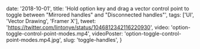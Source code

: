 
  date: '2018-10-01',
  title:
    'Hold option key and drag a vector control point to toggle between "Mirrored handles" and "Disconnected handles"',
  tags: ['UI', 'Vector Drawing', 'Framer X'],
  tweet: 'https://twitter.com/lintonye/status/1046812342116220930',
  video: 'option-toggle-control-point-modes.mp4',
  videoPoster: 'option-toggle-control-point-modes.mp4.jpg',
  slug: 'toggle-handles',
}

